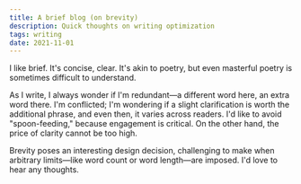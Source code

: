 ```yaml
---
title: A brief blog (on brevity)
description: Quick thoughts on writing optimization
tags: writing
date: 2021-11-01
---
```


I like brief. It's concise, clear. It's akin to poetry, but even masterful
poetry is sometimes difficult to understand.

As I write, I always wonder if I'm redundant—a different word here, an extra
word there. I'm conflicted; I'm wondering if a slight clarification is worth the
additional phrase, and even then, it varies across readers. I'd like to avoid
"spoon-feeding," because engagement is critical. On the other hand, the price of
clarity cannot be too high.

Brevity poses an interesting design decision, challenging to make when arbitrary
limits—like word count or word length—are imposed. I'd love to hear any
thoughts.
